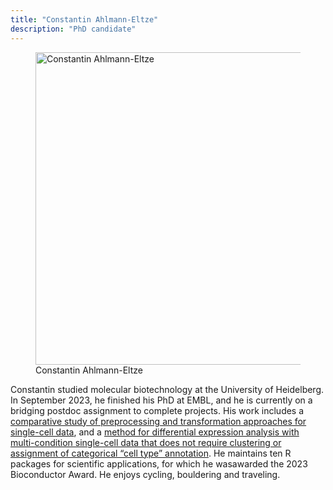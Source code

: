 ```yaml
---
title: "Constantin Ahlmann-Eltze"
description: "PhD candidate"
---
```


![Constantin Ahlmann-Eltze](ahlmann-eltze_constantin.jpg){width=500 fig-align="center"}

Constantin studied molecular biotechnology at the University of Heidelberg. In September 2023, he finished his PhD at EMBL, and he is currently on a bridging postdoc assignment to complete projects. His work includes a [comparative study of preprocessing and transformation approaches for single-cell data](https://doi.org/10.1038/s41592-023-01814-1), and a [method for differential expression analysis with multi-condition single-cell data that does not require clustering or assignment of categorical "cell type" annotation](https://doi.org/10.1101/2023.03.06.531268). He maintains ten R packages for scientific applications, for which he wasawarded the 2023 Bioconductor Award. He enjoys cycling, bouldering and traveling.

